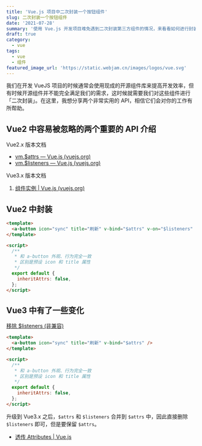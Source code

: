 ```yaml
---
title: 'Vue.js 项目中二次封装一个按钮组件'
slug: 二次封装一个按钮组件
date: '2021-07-28'
summary: '使用 Vue.js 开发项目难免遇到二次封装第三方组件的情况，来看看如何进行封装吧'
draft: true
category:
  - vue
tags:
  - vue
  - 组件
featured_image_url: 'https://static.webjam.cn/images/logos/vue.svg'
---
```


我们在开发 VueJS 项目的时候通常会使用现成的开源组件库来提高开发效率，但有时候开源组件并不能完全满足我们的需求，这时候就需要我们对这些组件进行「二次封装」。在这里，我想分享两个非常实用的 API，相信它们会对你的工作有所帮助。

## Vue2 中容易被忽略的两个重要的 API 介绍

Vue2.x 版本文档

- [vm.$attrs — Vue.js (vuejs.org)](https://v2.cn.vuejs.org/v2/api/#vm-attrs)
- [vm.$listeners — Vue.js (vuejs.org)](https://v2.cn.vuejs.org/v2/api/#vm-listeners)

Vue3.x 版本文档

1. [组件实例 | Vue.js (vuejs.org)](https://cn.vuejs.org/api/component-instance.html#attrs)

## Vue2 中封装

```html
<template>
  <a-button icon="sync" title="刷新" v-bind="$attrs" v-on="$listeners" />
</template>

<script>
  /**
   * 和 a-button 外观、行为完全一致
   * 区别是预设 icon 和 title 属性
   */
  export default {
    inheritAttrs: false,
  };
</script>
```

## Vue3 中有了一些变化

[移除 $listeners (非兼容)](https://v3.cn.vuejs.org/guide/migration/listeners-removed.html)

```html
<template>
  <a-button icon="sync" title="刷新" v-bind="$attrs" />
</template>

<script>
  /**
   * 和 a-button 外观、行为完全一致
   * 区别是预设 icon 和 title 属性
   */
  export default {
    inheritAttrs: false,
  };
</script>
```

升级到 Vue3.x 之后，`$attrs` 和 `$listeners` 合并到 `$attrs` 中，因此直接删除 `$listeners` 即可，但是要保留 `$attrs`。

- [透传 Attributes | Vue.js](https://cn.vuejs.org/guide/components/attrs.html)

